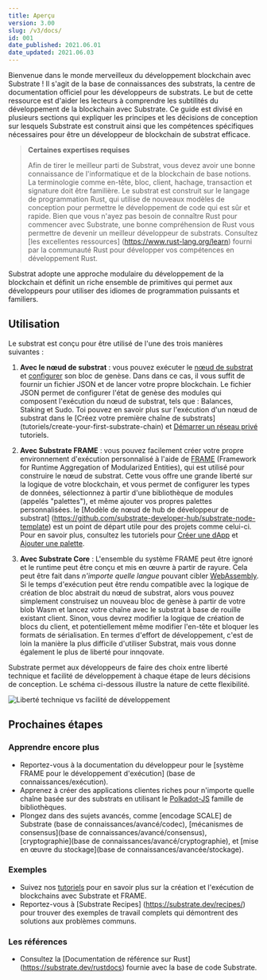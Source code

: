 ```yaml
---
title: Aperçu
version: 3.00
slug: /v3/docs/
id: 001
date_published: 2021.06.01
date_updated: 2021.06.03
---
```


Bienvenue dans le monde merveilleux du développement blockchain avec Substrate ! Il s'agit de la base de connaissances des substrats, la
centre de documentation officiel pour les développeurs de substrats. Le but de cette ressource est d'aider les lecteurs à comprendre les subtilités du développement de la blockchain avec Substrate. Ce guide est divisé en plusieurs sections qui
expliquer les principes et les décisions de conception sur lesquels Substrate est construit ainsi que les compétences spécifiques nécessaires pour être un
développeur de blockchain de substrat efficace.

> **Certaines expertises requises**
>
> Afin de tirer le meilleur parti de Substrat, vous devez avoir une bonne connaissance de l'informatique et de la blockchain de base
> notions. La terminologie comme en-tête, bloc, client, hachage, transaction et signature doit être familière. Le substrat est
> construit sur le langage de programmation Rust, qui utilise de nouveaux modèles de conception pour permettre le développement de code qui est
> sûr et rapide. Bien que vous n'ayez pas besoin de connaître Rust pour commencer avec Substrate, une bonne compréhension de Rust
> vous permettre de devenir un meilleur développeur de substrats. Consultez [les excellentes ressources] (https://www.rust-lang.org/learn)
> fourni par la communauté Rust pour développer vos compétences en développement Rust.

Substrat adopte une approche modulaire du développement de la blockchain et définit un riche ensemble de primitives qui permet aux développeurs
pour utiliser des idiomes de programmation puissants et familiers.

## Utilisation

Le substrat est conçu pour être utilisé de l'une des trois manières suivantes :

1. **Avec le nœud de substrat** : vous pouvez exécuter le [nœud de substrat](https://github.com/paritytech/substrate/tree/master/bin/node) et
[configurer](https://github.com/paritytech/substrate/blob/master/bin/node/cli/src/chain_spec.rs) son bloc de genèse. Dans
dans ce cas, il vous suffit de fournir un fichier JSON et de lancer votre propre blockchain. Le fichier JSON permet de configurer
l'état de genèse des modules qui composent l'exécution du nœud de substrat, tels que : Balances, Staking et Sudo. Toi
pouvez en savoir plus sur l'exécution d'un nœud de substrat dans le
[Créez votre première chaîne de substrats] (tutoriels/create-your-first-substrate-chain) et
[Démarrer un réseau privé](tutoriels/start-a-private-network/index.md) tutoriels.

2. **Avec Substrate FRAME** : vous pouvez facilement créer votre propre environnement d'exécution personnalisé à l'aide de [FRAME](knowledgebase/runtime/frame.md)
   (Framework for Runtime Aggregation of Modularized Entities), qui est utilisé pour construire le nœud de substrat. Cette
   vous offre une grande liberté sur la logique de votre blockchain, et vous permet de configurer les types de données, sélectionnez
   à partir d'une bibliothèque de modules (appelés "palettes"), et même ajouter vos propres palettes personnalisées. le
   [Modèle de nœud de hub de développeur de substrat] (https://github.com/substrate-developer-hub/substrate-node-template) est un
   point de départ utile pour des projets comme celui-ci. Pour en savoir plus, consultez les tutoriels pour
   [Créer une dApp](tutoriels/build-a-dapp) et [Ajouter une palette](tutoriels/ajouter-une-palette).

3. **Avec Substrate Core** : L'ensemble du système FRAME peut être ignoré et le runtime peut être conçu et mis en œuvre à partir de
   rayure. Cela peut être fait dans _n'importe quelle langue_ pouvant cibler [WebAssembly](https://webassembly.org/). Si le temps d'exécution
   peut être rendu compatible avec la logique de création de bloc abstrait du nœud de substrat, alors vous pouvez simplement
   construisez un nouveau bloc de genèse à partir de votre blob Wasm et lancez votre chaîne avec le substrat à base de rouille existant
   client. Sinon, vous devrez modifier la logique de création de blocs du client, et potentiellement même modifier l'en-tête
   et bloquer les formats de sérialisation. En termes d'effort de développement, c'est de loin la manière la plus difficile d'utiliser
   Substrat, mais vous donne également le plus de liberté pour innqovate.

Substrate permet aux développeurs de faire des choix entre liberté technique et facilité de développement à chaque étape de leurs décisions de conception. Le schéma ci-dessous illustre la nature de cette flexibilité.

![Liberté technique vs facilité de développement](../../../src/images/technical-freedom.png)

## Prochaines étapes

### Apprendre encore plus

- Reportez-vous à la documentation du développeur pour le [système FRAME pour le développement d'exécution] (base de connaissances/exécution).
- Apprenez à créer des applications clientes riches pour n'importe quelle chaîne basée sur des substrats en utilisant le
  [Polkadot-JS](knowledgebase/integrate/polkadot-js) famille de bibliothèques.
- Plongez dans des sujets avancés, comme [encodage SCALE] de Substrate (base de connaissances/avancé/codec),
  [mécanismes de consensus](base de connaissances/avancé/consensus), [cryptographie](base de connaissances/avancé/cryptographie), et
  [mise en œuvre du stockage](base de connaissances/avancée/stockage).

### Exemples

- Suivez nos [tutoriels](../../tutorials) pour en savoir plus sur la création et l'exécution de blockchains avec Substrate et FRAME.
- Reportez-vous à [Substrate Recipes] (https://substrate.dev/recipes/) pour trouver des exemples de travail complets qui démontrent
  des solutions aux problèmes communs.

### Les références

- Consultez la [Documentation de référence sur Rust] (https://substrate.dev/rustdocs) fournie avec la base de code Substrate.